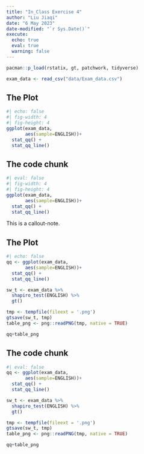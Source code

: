 ```yaml
---
title: "In_Class Exercise 4"
author: "Liu Jiaqi"
date: "6 May 2023"
date-modified: "`r Sys.Date()`"
execute: 
  echo: true
  eval: true
  warning: false
---
```


```r
pacman::p_load(rstatix, gt, patchwork, tidyverse)
```

```r
exam_data <- read_csv("data/Exam_data.csv")
```
::: {.panel-tabset}
## The Plot
```r
#| echo: false
#| fig-width: 4
#| fig-height: 4
ggplot(exam_data,
       aes(sample=ENGLISH))+
  stat_qq() +
  stat_qq_line()
```
## The code chunk
```r
#| eval: false
#| fig-width: 4
#| fig-height: 4
ggplot(exam_data,
       aes(sample=ENGLISH))+
  stat_qq() +
  stat_qq_line()
```
:::

::: {.callout-note}
This is a callout-note.
:::

::: {.panel-tabset}
## The Plot
```r
#| echo: false
qq <- ggplot(exam_data,
       aes(sample=ENGLISH))+
  stat_qq() +
  stat_qq_line()

sw_t <- exam_data %>%
  shapiro_test(ENGLISH) %>%
  gt()

tmp <- tempfile(fileext = '.png')
gtsave(sw_t, tmp)
table_png <- png::readPNG(tmp, native = TRUE)

qq+table_png
```
## The code chunk
```r
#| eval: false
qq <- ggplot(exam_data,
       aes(sample=ENGLISH))+
  stat_qq() +
  stat_qq_line()

sw_t <- exam_data %>%
  shapiro_test(ENGLISH) %>%
  gt()

tmp <- tempfile(fileext = '.png')
gtsave(sw_t, tmp)
table_png <- png::readPNG(tmp, native = TRUE)

qq+table_png
```
:::
